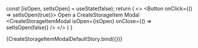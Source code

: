


<Meta title="CreateStorageItemModal" component={CreateStorageItemModal} />

<ArgsTable of={CreateStorageItemModal}/>

  const [isOpen, setIsOpen] = useState(false);
  return (
    <>
    <Button onClick={() => setIsOpen(true)}>
      Open a CreateStorageItem Modal
    </Button>
    <Provider store={store}>
      <CreateStorageItemModal
        isOpen={isOpen}
        onClose={() => setIsOpen(false)}
      />
    </Provider>
    </>
  )
}

<Canvas>
  <Story name="Default">
    {CreateStorageItemModalDefaultStory.bind({})}
  </Story>
</Canvas>